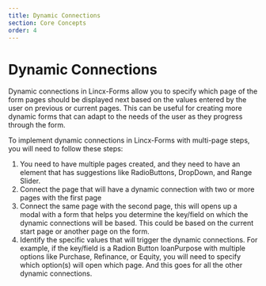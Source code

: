 ```yaml
---
title: Dynamic Connections
section: Core Concepts
order: 4
---
```


# Dynamic Connections

<VideoPlayer url="https://www.loom.com/embed/8bd3a4b3b6af4987a3b6f55a72504618" />

Dynamic connections in Lincx-Forms allow you to specify which page of the form pages should be displayed next based on the values entered by the user on previous or current pages. This can be useful for creating more dynamic forms that can adapt to the needs of the user as they progress through the form.

To implement dynamic connections in Lincx-Forms with multi-page steps, you will need to follow these steps:

1. You need to have multiple pages created, and they need to have an element that has suggestions like RadioButtons, DropDown, and Range Slider.
2. Connect the page that will have a dynamic connection with two or more pages with the first page
3. Connect the same page with the second page, this will opens up a modal with a form that helps you determine the key/field on which the dynamic connections will be based. This could be based on the current start page or another page on the form.
4. Identify the specific values that will trigger the dynamic connections. For example, if the key/field is a Radion Button  loanPurpose with multiple options like Purchase, Refinance, or Equity, you will need to specify which option(s) will open which page. And this goes for all the other dynamic connections.

